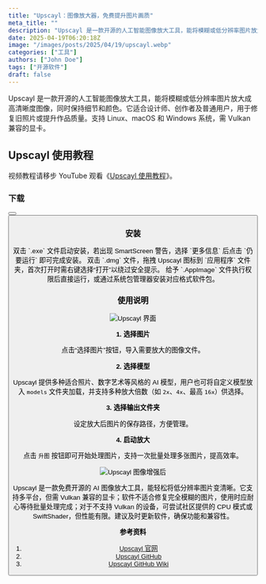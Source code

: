 ```yaml
---
title: "Upscayl：图像放大器，免费提升图片画质"
meta_title: ""
description: "Upscayl 是一款开源的人工智能图像放大工具，能将模糊或低分辨率图片放大成高清晰度图像，同时保持细节和颜色。它适合设计师、创作者及普通用户，用于修复旧照片或提升作品质量。支持 Linux、macOS 和 Windows 系统，需 Vulkan 兼容的显卡。操作简单，支持批量处理和多种模型选择，满足不同需求。"
date: 2025-04-19T06:20:18Z
image: "/images/posts/2025/04/19/upscayl.webp"
categories: ["工具"]
authors: ["John Doe"]
tags: ["开源软件"]
draft: false
---
```


Upscayl 是一款开源的人工智能图像放大工具，能将模糊或低分辨率图片放大成高清晰度图像，同时保持细节和颜色。它适合设计师、创作者及普通用户，用于修复旧照片或提升作品质量。支持 Linux、macOS 和 Windows 系统，需 Vulkan 兼容的显卡。

## Upscayl 使用教程

<Notice type="note">视频教程请移步 YouTube 观看《[Upscayl 使用教程](https://youtu.be/TiPbsIrSCHM)》。</Notice>

### 下载

<Button label="Upscayl 下载" link="https://upscayl.org/download" style="solid" />
<Button label="Upscayl GitHub" link="https://github.com/upscayl/upscayl/releases" style="solid" />

### 安装

<Tabs client:load>
   <Tab name="Windows"> 
      双击 `.exe` 文件启动安装，若出现 SmartScreen 警告，选择 `更多信息` 后点击 `仍要运行` 即可完成安装。
   </Tab>
   <Tab name="macOS">
      双击 `.dmg` 文件，拖拽 Upscayl 图标到 `应用程序` 文件夹，首次打开时需右键选择“打开”以绕过安全提示。
   </Tab>
   <Tab name="Linux">
      给予 `.AppImage` 文件执行权限后直接运行，或通过系统包管理器安装对应格式软件包。
   </Tab>
</Tabs>

### 使用说明

<Image
   src="/images/posts/2025/04/19/upscayl-gui.webp"
   alt="Upscayl 界面"
/>

**1. 选择图片**

点击“选择图片”按钮，导入需要放大的图像文件。

**2. 选择模型**

Upscayl 提供多种适合照片、数字艺术等风格的 AI 模型，用户也可将自定义模型放入 `models` 文件夹加载，并支持多种放大倍数（如 `2x`、`4x`、最高 `16x`）供选择。

**3. 选择输出文件夹**

设定放大后图片的保存路径，方便管理。

**4. 启动放大**

点击 `升图` 按钮即可开始处理图片，支持一次批量处理多张图片，提高效率。

<Image
   src="/images/posts/2025/04/19/upscayl-tu-xiang-zeng-qiang-hou.webp"
   alt="Upscayl 图像增强后"
/>

Upscayl 是一款免费开源的 AI 图像放大工具，能轻松将低分辨率图片变清晰。它支持多平台，但需 Vulkan 兼容的显卡；软件不适合修复完全模糊的图片，使用时应耐心等待批量处理完成；对于不支持 Vulkan 的设备，可尝试社区提供的 CPU 模式或 SwiftShader，但性能有限。建议及时更新软件，确保功能和兼容性。

**参考资料**

1. [Upscayl 官网](https://upscayl.org/)
2. [Upscayl GitHub](https://github.com/upscayl/upscayl)
3. [Upscayl GitHub Wiki](https://github.com/upscayl/upscayl/wiki)